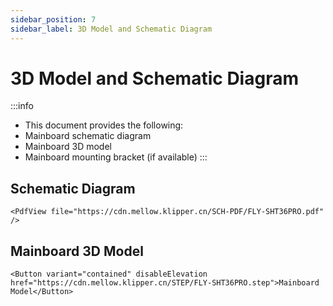```yaml
---
sidebar_position: 7
sidebar_label: 3D Model and Schematic Diagram
---
```


# 3D Model and Schematic Diagram

:::info
* This document provides the following:
* Mainboard schematic diagram
* Mainboard 3D model
* Mainboard mounting bracket (if available)
:::

## Schematic Diagram

    <PdfView file="https://cdn.mellow.klipper.cn/SCH-PDF/FLY-SHT36PRO.pdf" />

## Mainboard 3D Model

    <Button variant="contained" disableElevation href="https://cdn.mellow.klipper.cn/STEP/FLY-SHT36PRO.step">Mainboard Model</Button>
